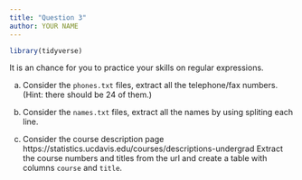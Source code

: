 ```yaml
---
title: "Question 3"
author: YOUR NAME
---
```



```r
library(tidyverse)
```

It is an chance for you to practice your skills on regular expressions.


(a) Consider the `phones.txt` files, extract all the telephone/fax numbers. (Hint: there should be 24 of them.)



(b) Consider the `names.txt` files, extract all the names by using spliting each line.



(c) Consider the course description page https://statistics.ucdavis.edu/courses/descriptions-undergrad
    Extract the course numbers and titles from the url and create a table with columns `course` and `title`.